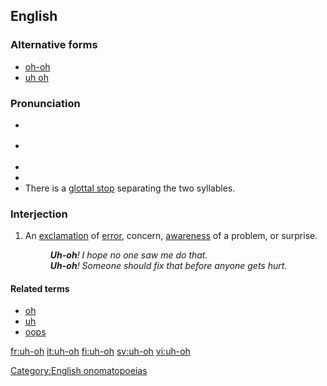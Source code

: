 ==English==

===Alternative forms===
* [[oh-oh]]
* [[uh oh]]

===Pronunciation===
* {{a|US}} {{IPA|/ˈʌʔoʊ/|[ˈʌ̆ʔ˦oʊ˨]}}
* {{a|RP}} {{IPA|/ˈʌʔəʊ/|[ˈʌ̆ʔ˦əʊ˨]}}
* {{audio|en-us-uh-oh.ogg|Audio (US)}}
* {{audio|Uh-oh.ogg|Audio (UK)}}
* There is a [[glottal stop]] separating the two syllables.

===Interjection===
{{en-interj|head=[[uh]]-[[oh]]}}

# An [[exclamation]] of [[error]], concern, [[awareness]] of a problem, or surprise.
#: '''''Uh-oh'''!  I hope no one saw me do that.''
#: '''''Uh-oh'''!  Someone should fix that before anyone gets hurt.''

====Related terms====
* [[oh]]
* [[uh]]
* [[oops]]

[[Category:English onomatopoeias]]

[[fr:uh-oh]]
[[it:uh-oh]]
[[fi:uh-oh]]
[[sv:uh-oh]]
[[vi:uh-oh]]